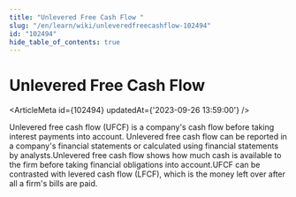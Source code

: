 ```yaml
---
title: "Unlevered Free Cash Flow "
slug: "/en/learn/wiki/unleveredfreecashflow-102494"
id: "102494"
hide_table_of_contents: true
---
```



# Unlevered Free Cash Flow 

<ArticleMeta id={102494} updatedAt={'2023-09-26 13:59:00'} />
<div className='border-solid border-b border-t-0 my-4 border-[var(--ifm-color-gray-300)]' />

Unlevered free cash flow (UFCF) is a company's cash flow before taking interest payments into account. Unlevered free cash flow can be reported in a company's financial statements or calculated using financial statements by analysts.Unlevered free cash flow shows how much cash is available to the firm before taking financial obligations into account.UFCF can be contrasted with levered cash flow (LFCF), which is the money left over after all a firm's bills are paid.
